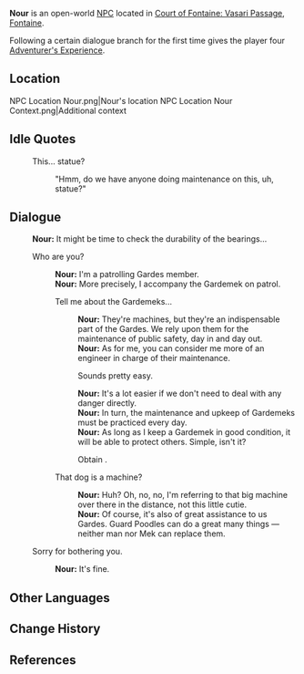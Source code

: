 {{Character Infobox
|type             = Open-World NPC
|image            = NPC Nour.png
|realname         = <!-- Optional, if different from in-game name -->
|deceased         = <!-- Past (for deceased prior to events of the game) or free response -->
|region           = Fontaine
|location         = Fontaine
|affiliation      = Garde
|title            = Member of the Gardes

|ancestry         = <!-- Clan/family -->
|father           = 
|mother           = 
|spouse           = 
|sibling          = 
|child            = 
|relative         = 

|voiceEN          = [[imdb:nm4716053|Elsie Lovelock]]<ref name="Elsie Lovelock 2">Twitter: [https://twitter.com/ElsieLovelock/status/1691859862114758958 EN VA Self Announcement] ([https://web.archive.org/web/20230816221502/https://twitter.com/ElsieLovelock/status/1691859862114758958 Archived])</ref>
|voiceCN          = 
|voiceJP          = 
|voiceKR          = 
|dialoguereward   = {{Card|Adventurer's Experience|4}}
}}
'''Nour''' is an open-world [[NPC]] located in [[Court of Fontaine: Vasari Passage]], [[Fontaine]].

Following a certain dialogue branch for the first time gives the player four [[Adventurer's Experience]].

==Location==
<gallery>
NPC Location Nour.png|Nour's location
NPC Location Nour Context.png|Additional context
</gallery>
<!--
==Profile==
''(To be added.)''

===Appearance===
''(To be added.)''

==Quests and Events==
{{Quests and Events}}
-->
==Idle Quotes==
{{Dialogue Start}}
: {{DIcon|Idle}} This... statue?
:: {{A|VO Nour 01.ogg}} "Hmm, do we have anyone doing maintenance on this, uh, statue?"
{{Dialogue End}}

==Dialogue==
{{Dialogue Start}}
:'''Nour:''' It might be time to check the durability of the bearings...
:{{DIcon}} Who are you?
::'''Nour:''' I'm a patrolling Gardes member.
::'''Nour:''' More precisely, I accompany the Gardemek on patrol.
::{{DIcon}} Tell me about the Gardemeks...
:::'''Nour:''' They're machines, but they're an indispensable part of the Gardes. We rely upon them for the maintenance of public safety, day in and day out.
:::'''Nour:''' As for me, you can consider me more of an engineer in charge of their maintenance.
:::{{DIcon|Reward}} Sounds pretty easy.
:::'''Nour:''' It's a lot easier if we don't need to deal with any danger directly.
:::'''Nour:''' In turn, the maintenance and upkeep of Gardemeks must be practiced every day.
:::'''Nour:''' As long as I keep a Gardemek in good condition, it will be able to protect others. Simple, isn't it?
:::;Obtain {{Item|Adventurer's Experience|x=4}}.
::{{DIcon}} That dog is a machine?
:::'''Nour:''' Huh? Oh, no, no, I'm referring to that big machine over there in the distance, not this little cutie.
:::'''Nour:''' Of course, it's also of great assistance to us Gardes. Guard Poodles can do a great many things &mdash; neither man nor Mek can replace them.
:{{DIcon}} Sorry for bothering you.
::'''Nour:''' It's fine.
{{Dialogue End}}
<!--
==Event Dialogue==
===Event Name===
{{Dialogue Start}}
:'''Nour:'''
{{Dialogue End}}
-->

==Other Languages==
{{Other Languages|default_hidden=1
|en      = Nour
|zhs     = 诺尔
|zhs_rm  = Nuò'ěr
|zht     = 諾爾
|zht_rm  = Nuò'ěr
|ja      = ノワール
|ja_rm   = Nowaaru
|ko      = 누어
|es      = Nour
|fr      = Nour
|ru      = Нур
|th      = Nour
|vi      = Nour
|de      = Nour
|id      = Nour
|pt      = Nour
|tr      = Nour
|it      = Nour
}}

==Change History==
{{Change History|4.0}}

==References==
{{Reflist}}